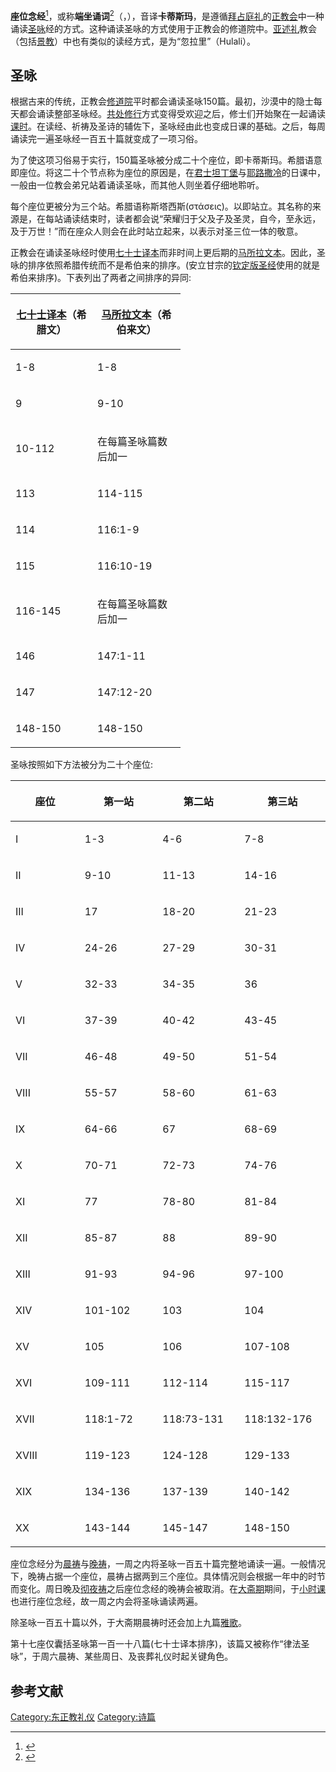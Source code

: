{{refimprove|time=2016-11-11T06:12:49+00:00}}

'''座位念经'''<ref>{{Cite web |url=http://prologue.orthodox.cn/terms/songterm.html |title=祈祷用语集 |access-date=2016-11-11 |archive-date=2021-05-11 |archive-url=https://web.archive.org/web/20210511065544/http://prologue.orthodox.cn/terms/songterm.html }}</ref>，或称'''端坐诵词'''<ref>{{Cite book|url=https://books.google.com.tw/books?id=ckmuAgAAQBAJ&pg=PT1&lpg=PT1&dq=%E5%85%B3%E4%BA%8E%E9%9B%86%E4%BD%93%E8%AF%B5%E8%AF%BB%E5%9C%A3%E5%92%8F&source=bl&ots=zR60TCb6yh&sig=UgQtUuBxCjE8FleOFsYYyzlh15w&hl=zh-TW&sa=X&redir_esc=y#v=onepage&q=%E5%85%B3%E4%BA%8E%E9%9B%86%E4%BD%93%E8%AF%B5%E8%AF%BB%E5%9C%A3%E5%92%8F&f=false|title=官话圣咏经|last=Smirnov|first=Alexey|publisher=|year=|isbn=|location=|pages=|access-date=2018-10-15|archive-date=2019-09-18|archive-url=https://web.archive.org/web/20190918054243/https://books.google.com.tw/books?id=ckmuAgAAQBAJ&pg=PT1&lpg=PT1&dq=%E5%85%B3%E4%BA%8E%E9%9B%86%E4%BD%93%E8%AF%B5%E8%AF%BB%E5%9C%A3%E5%92%8F&source=bl&ots=zR60TCb6yh&sig=UgQtUuBxCjE8FleOFsYYyzlh15w&hl=zh-TW&sa=X&redir_esc=y#v=onepage&q=%E5%85%B3%E4%BA%8E%E9%9B%86%E4%BD%93%E8%AF%B5%E8%AF%BB%E5%9C%A3%E5%92%8F&f=false}}</ref>（{{lang-el|κάθισμα}}，{{lang-cu|каѳисма}}），音译'''卡蒂斯玛'''，是遵循[[拜占庭礼|拜占庭礼]]的[[正教会|正教会]]中一种诵读[[诗篇|圣咏]]经的方式。这种诵读圣咏的方式使用于正教会的修道院中。[[亚述礼|亚述礼]]教会（包括[[景教|景教]]）中也有类似的读经方式，是为“忽拉里”（Hulali）。

== 圣咏 ==
根据古来的传统，正教会[[修道院|修道院]]平时都会诵读圣咏150篇。最初，沙漠中的隐士每天都会诵读整部圣咏经。[[共处修行|共处修行]]方式变得受欢迎之后，修士们开始聚在一起诵读[[课时|课时]]。在读经、祈祷及圣诗的辅佐下，圣咏经由此也变成日课的基础。之后，每周诵读完一遍圣咏经一百五十篇就变成了一项习俗。

为了使这项习俗易于实行，150篇圣咏被分成二十个座位，即卡蒂斯玛。希腊语意即座位。将这二十个节点称为座位的原因是，在[[君士坦丁堡普世牧首|君士坦丁堡]]与[[耶路撒冷牧首|耶路撒冷]]的日课中，一般由一位教会弟兄站着诵读圣咏，而其他人则坐着仔细地聆听。

每个座位更被分为三个站。希腊语称斯塔西斯(στάσεις)。以即站立。其名称的来源是，在每站诵读结束时，读者都会说“荣耀归于父及子及圣灵，自今，至永远，及于万世！”而在座众人则会在此时站立起来，以表示对圣三位一体的敬意。

正教会在诵读圣咏经时使用[[七十士译本|七十士译本]]而非时间上更后期的[[马所拉文本|马所拉文本]]。因此，圣咏的排序依照希腊传统而不是希伯来的排序。(安立甘宗的[[钦定版圣经|钦定版圣经]]使用的就是希伯来排序)。下表列出了两者之间排序的异同:

{| class="wikitable" align="center"
!width="115"|[[七十士译本|七十士译本]]（希腊文）
!width="125"|[[马所拉文本|马所拉文本]]（希伯来文） 
|-
|1-8
|1-8
|-
| 9
| 9-10
|-
| 10-112
| 在每篇圣咏篇数后加一
|-
| 113
| 114-115
|-
| 114
| 116:1-9
|-
| 115
| 116:10-19
|-
| 116-145
| 在每篇圣咏篇数后加一
|-
| 146
| 147:1-11
|-
| 147
| 147:12-20
|-
|148-150
|148-150
|}

圣咏按照如下方法被分为二十个座位:
{| class="wikitable" align="center"
!width="200"|座位
!width="200"|第一站
!width="200"|第二站
!width="200"|第三站
|-
|I
|1-3
|4-6
|7-8
|-
|II
|9-10
|11-13
|14-16
|-
|III
|17
|18-20
|21-23
|-
|IV
|24-26
|27-29
|30-31
|-
|V
|32-33
|34-35
|36
|-
|VI
|37-39
|40-42
|43-45
|-
|VII
|46-48
|49-50
|51-54
|-
|VIII
|55-57
|58-60
|61-63
|-
|IX
|64-66
|67
|68-69
|-
|X
|70-71
|72-73
|74-76
|-
|XI
|77
|78-80
|81-84
|-
|XII
|85-87
|88
|89-90
|-
|XIII
|91-93
|94-96
|97-100
|-
|XIV
|101-102
|103
|104
|-
|XV
|105
|106
|107-108
|-
|XVI
|109-111
|112-114
|115-117
|-
|XVII
|118:1-72
|118:73-131
|118:132-176
|-
|XVIII
|119-123
|124-128
|129-133
|-
|XIX
|134-136
|137-139
|140-142
|-
|XX
|143-144
|145-147
|148-150
|}

座位念经分为[[晨祷|晨祷]]与[[晚祷|晚祷]]，一周之内将圣咏一百五十篇完整地诵读一遍。一般情况下，晚祷占据一个座位，晨祷占据两到三个座位。具体情况则会根据一年中的时节而变化。周日晚及[[彻夜祷|彻夜祷]]之后座位念经的晚祷会被取消。在[[大斋期|大斋期]]期间，于[[小时课|小时课]]也进行座位念经，故一周之内会将圣咏诵读两遍。

除圣咏一百五十篇以外，于大斋期晨祷时还会加上九篇[[雅歌|雅歌]]。

第十七座仅囊括圣咏第一百一十八篇(七十士译本排序)，该篇又被称作“律法圣咏”，于周六晨祷、某些周日、及丧葬礼仪时起关键角色。

== 参考文献 ==
{{Reflist}}

[[Category:东正教礼仪|Category:东正教礼仪]]
[[Category:诗篇|Category:诗篇]]